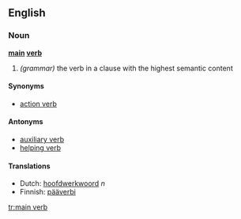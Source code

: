 ==English==

===Noun===
'''[[main]] [[verb]]'''

# ''(grammar)'' the verb in a clause with the highest semantic content

====Synonyms====
*[[action verb]]

====Antonyms====
*[[auxiliary verb]]
*[[helping verb]]

====Translations====
*Dutch: [[hoofdwerkwoord]] ''n''
*Finnish: [[pääverbi]]

[[tr:main verb]]